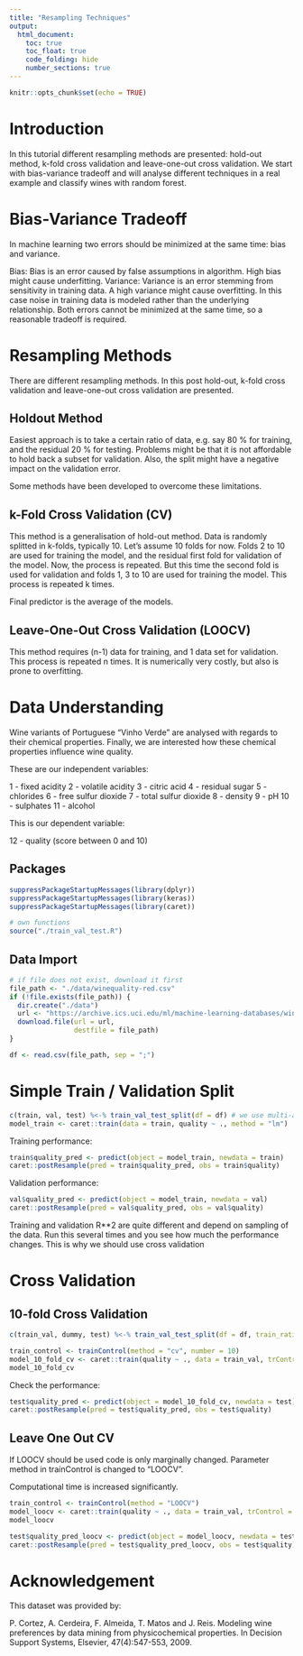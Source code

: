 ```yaml
---
title: "Resampling Techniques"
output: 
  html_document:
    toc: true
    toc_float: true
    code_folding: hide
    number_sections: true
---
```


```r
knitr::opts_chunk$set(echo = TRUE)
```

# Introduction

In this tutorial different resampling methods are presented: hold-out method, k-fold cross validation and leave-one-out cross validation. We start with bias-variance tradeoff and will analyse different techniques in a real example and classify wines with random forest.

# Bias-Variance Tradeoff
In machine learning two errors should be minimized at the same time: bias and variance.

Bias: Bias is an error caused by false assumptions in algorithm. High bias might cause underfitting.
Variance: Variance is an error stemming from sensitivity in training data. A high variance might cause overfitting. In this case noise in training data is modeled rather than the underlying relationship.
Both errors cannot be minimized at the same time, so a reasonable tradeoff is required.

# Resampling Methods

There are different resampling methods. In this post hold-out, k-fold cross validation and leave-one-out cross validation are presented.

## Holdout Method

Easiest approach is to take a certain ratio of data, e.g. say 80 % for training, and the residual 20 % for testing. Problems might be that it is not affordable to hold back a subset for validation. Also, the split might have a negative impact on the validation error.

Some methods have been developed to overcome these limitations.

## k-Fold Cross Validation (CV)

This method is a generalisation of hold-out method. Data is randomly splitted in k-folds, typically 10. Let’s assume 10 folds for now. Folds 2 to 10 are used for training the model, and the residual first fold for validation of the model. Now, the process is repeated. But this time the second fold is used for validation and folds 1, 3 to 10 are used for training the model. This process is repeated k times.

Final predictor is the average of the models.

## Leave-One-Out Cross Validation (LOOCV)

This method requires (n-1) data for training, and 1 data set for validation. This process is repeated n times. It is numerically very costly, but also is prone to overfitting.

# Data Understanding

Wine variants of Portuguese "Vinho Verde" are analysed with regards to their chemical properties. Finally, we are interested how these chemical properties influence wine quality.

These are our independent variables:

1 - fixed acidity 
2 - volatile acidity 
3 - citric acid 
4 - residual sugar 
5 - chlorides 
6 - free sulfur dioxide 
7 - total sulfur dioxide 
8 - density 
9 - pH 
10 - sulphates 
11 - alcohol 

This is our dependent variable:

12 - quality (score between 0 and 10)

## Packages

```r
suppressPackageStartupMessages(library(dplyr))
suppressPackageStartupMessages(library(keras))
suppressPackageStartupMessages(library(caret))

# own functions
source("./train_val_test.R")
```


## Data Import

```r
# if file does not exist, download it first
file_path <- "./data/winequality-red.csv"
if (!file.exists(file_path)) {
  dir.create("./data")
  url <- "https://archive.ics.uci.edu/ml/machine-learning-databases/wine-quality/winequality-red.csv"
  download.file(url = url, 
                destfile = file_path)
}

df <- read.csv(file_path, sep = ";")
```


# Simple Train / Validation Split

```r
c(train, val, test) %<-% train_val_test_split(df = df) # we use multi-assignment operator because the function returns 3 values
model_train <- caret::train(data = train, quality ~ ., method = "lm")
```

Training performance:

```r
train$quality_pred <- predict(object = model_train, newdata = train)
caret::postResample(pred = train$quality_pred, obs = train$quality)
```


Validation performance:

```r
val$quality_pred <- predict(object = model_train, newdata = val)
caret::postResample(pred = val$quality_pred, obs = val$quality)
```

Training and validation R**2 are quite different and depend on sampling of the data. Run this several times and you see how much the performance changes.
This is why we should use cross validation

# Cross Validation

## 10-fold Cross Validation

```r
c(train_val, dummy, test) %<-% train_val_test_split(df = df, train_ratio = 0.8, val_ratio = 0, test_ratio = 0.2)
```


```r
train_control <- trainControl(method = "cv", number = 10)
model_10_fold_cv <- caret::train(quality ~ ., data = train_val, trControl = train_control, method = "lm")
model_10_fold_cv
```

Check the performance:

```r
test$quality_pred <- predict(object = model_10_fold_cv, newdata = test)
caret::postResample(pred = test$quality_pred, obs = test$quality)
```


## Leave One Out CV

If LOOCV should be used code is only marginally changed. Parameter method in trainControl is changed to “LOOCV”.

Computational time is increased significantly.

```r
train_control <- trainControl(method = "LOOCV")
model_loocv <- caret::train(quality ~ ., data = train_val, trControl = train_control, method = "lm")
model_loocv
```

```r
test$quality_pred_loocv <- predict(object = model_loocv, newdata = test)
caret::postResample(pred = test$quality_pred_loocv, obs = test$quality)
```

# Acknowledgement

This dataset was provided by:

P. Cortez, A. Cerdeira, F. Almeida, T. Matos and J. Reis. 
Modeling wine preferences by data mining from physicochemical properties. In Decision Support Systems, Elsevier, 47(4):547-553, 2009.
